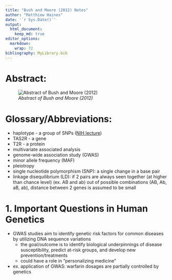```yaml
---
title: "Bush and Moore (2012) Notes"
author: "Matthiew Haines"
date: '`r Sys.Date()`'
output: 
  html_document:
    keep_md: true
editor_options: 
  markdown: 
    wrap: 72
bibliography: MyLibrary.bib
---
```


# Abstract: 
![*Abstract of Bush and Moore (2012)*](C:/Users/Matthiew/Documents/Research/Candidacy/JournalClub/Bush2012Abstract.png)  

# Glossary/Abbreviations:
- haplotype - a group of SNPs ([NIH lecture](https://youtu.be/HHvdupHgeFg?si=zvgAl1gHi0-YxVmt))  
- TAS2R - a gene  
- T2R - a protein  
- multivariate associated analysis  
- genome-wide association study (GWAS)  
- minor allele frequency (MAF)  
- pleiotropy  
- single nucleotide polymorphism (SNP): a single change in a base pair  
- linkage disequilibrium (LD): if 2 pairs are always seen together (at higher than chance level) (ex. AB and ab) out of possible combinations (AB, Ab, aB, ab), distance between 2 genes is assumed to be small  

# 1. Important Questions in Human Genetics
- GWAS studies aim to identify genetic risk factors for common diseases by utilizing DNA sequence variations  
  + the goal/outcome is to identify biological underpinnings of disease susceptibility, predict at-risk groups, and develop new prevention/treatments
  + could have a role in "personalizing medicine"
- ex. application of GWAS: warfarin dosages are partially controlled by genetics  